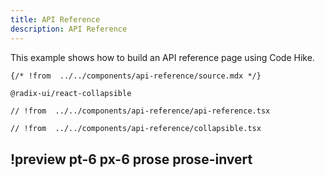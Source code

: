 ```yaml
---
title: API Reference
description: API Reference
---
```



This example shows how to build an API reference page using Code Hike.

<Hike as={ExampleTabs}>

```mdx content.mdx
{/* !from  ../../components/api-reference/source.mdx */}
```

```txt dependencies
@radix-ui/react-collapsible
```

```tsx api-reference.tsx
// !from  ../../components/api-reference/api-reference.tsx
```

```tsx collapsible.tsx
// !from  ../../components/api-reference/collapsible.tsx
```

## !preview pt-6 px-6 prose prose-invert

<Preview />

</Hike>
